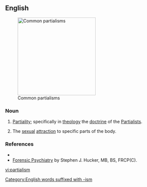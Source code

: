 ==English==
[[File:Partialism Montage.jpg|thumb|250px|Common partialisms]]

===Noun===
{{en-noun}}
# [[partiality|Partiality]]; specifically in [[theology]] the [[doctrine]] of the [[Partialists]].
# {{context|psychiatry|lang=en}} The [[sexual]] [[attraction]] to specific parts of the body.

===References===
* {{R:Webster 1913}}
* [http://www.forensicpsychiatry.ca/paraphilia/partialism.htm Forensic Psychiatry] by Stephen J. Hucker, MB, BS, FRCP(C).

[[Category:English words suffixed with -ism]]

[[vi:partialism]]